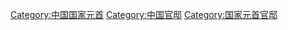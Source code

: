[[Category:中国国家元首|Category:中国国家元首]]
[[Category:中国官邸|Category:中国官邸]]
[[Category:国家元首官邸|Category:国家元首官邸]]
